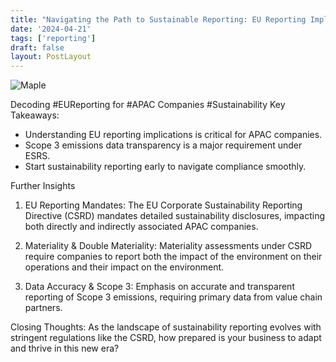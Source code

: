 ```yaml
---
title: "Navigating the Path to Sustainable Reporting: EU Reporting Implication for APAC Companies"
date: '2024-04-21'
tags: ['reporting']
draft: false
layout: PostLayout
---
```


<div className="flex justify-center">
  <div className="my-1 w-full px-2 xl:my-1 xl:w-1/2 xl:px-2">
    <img src="https://img.youtube.com/vi/L-mjLAIBy00/0.jpg" alt="Maple" className="mx-auto h-58 w-auto" />
  </div>
</div>

Decoding #EUReporting for #APAC Companies #Sustainability
Key Takeaways:
- Understanding EU reporting implications is critical for APAC companies.
- Scope 3 emissions data transparency is a major requirement under ESRS.
- Start sustainability reporting early to navigate compliance smoothly.

Further Insights
1. EU Reporting Mandates:
The EU Corporate Sustainability Reporting Directive (CSRD) mandates detailed sustainability disclosures, impacting both directly and indirectly associated APAC companies.

2. Materiality & Double Materiality:
Materiality assessments under CSRD require companies to report both the impact of the environment on their operations and their impact on the environment.

3. Data Accuracy & Scope 3:
Emphasis on accurate and transparent reporting of Scope 3 emissions, requiring primary data from value chain partners.

Closing Thoughts:
As the landscape of sustainability reporting evolves with stringent regulations like the CSRD, how prepared is your business to adapt and thrive in this new era?
